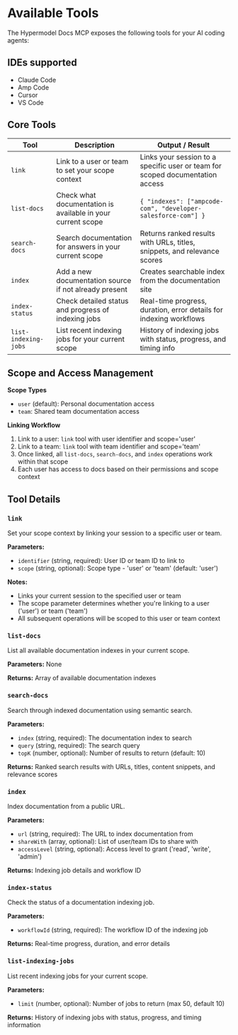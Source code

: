 # Available Tools

The Hypermodel Docs MCP exposes the following tools for your AI coding agents:

## IDEs supported

- Claude Code
- Amp Code
- Cursor
- VS Code

## Core Tools

| Tool               | Description                                                      | Output / Result                                                      |
|--------------------|------------------------------------------------------------------|----------------------------------------------------------------------|
| `link`             | Link to a user or team to set your scope context                | Links your session to a specific user or team for scoped documentation access   |
| `list-docs`        | Check what documentation is available in your current scope     | `{ "indexes": ["ampcode-com", "developer-salesforce-com"] }`         |
| `search-docs`      | Search documentation for answers in your current scope          | Returns ranked results with URLs, titles, snippets, and relevance scores |
| `index`            | Add a new documentation source if not already present            | Creates searchable index from the documentation site                  |
| `index-status`     | Check detailed status and progress of indexing jobs             | Real-time progress, duration, error details for indexing workflows   |
| `list-indexing-jobs` | List recent indexing jobs for your current scope              | History of indexing jobs with status, progress, and timing info      |

## Scope and Access Management

**Scope Types**
- `user` (default): Personal documentation access
- `team`: Shared team documentation access

**Linking Workflow**
1. Link to a user: `link` tool with user identifier and scope='user'
2. Link to a team: `link` tool with team identifier and scope='team' 
3. Once linked, all `list-docs`, `search-docs`, and `index` operations work within that scope
4. Each user has access to docs based on their permissions and scope context

## Tool Details

### `link`
Set your scope context by linking your session to a specific user or team.

**Parameters:**
- `identifier` (string, required): User ID or team ID to link to
- `scope` (string, optional): Scope type - 'user' or 'team' (default: 'user')

**Notes:**
- Links your current session to the specified user or team
- The scope parameter determines whether you're linking to a user ('user') or team ('team')
- All subsequent operations will be scoped to this user or team context

### `list-docs`
List all available documentation indexes in your current scope.

**Parameters:** None

**Returns:** Array of available documentation indexes

### `search-docs`
Search through indexed documentation using semantic search.

**Parameters:**
- `index` (string, required): The documentation index to search
- `query` (string, required): The search query  
- `topK` (number, optional): Number of results to return (default: 10)

**Returns:** Ranked search results with URLs, titles, content snippets, and relevance scores

### `index`
Index documentation from a public URL.

**Parameters:**
- `url` (string, required): The URL to index documentation from
- `shareWith` (array, optional): List of user/team IDs to share with
- `accessLevel` (string, optional): Access level to grant ('read', 'write', 'admin')

**Returns:** Indexing job details and workflow ID

### `index-status`
Check the status of a documentation indexing job.

**Parameters:**
- `workflowId` (string, required): The workflow ID of the indexing job

**Returns:** Real-time progress, duration, and error details

### `list-indexing-jobs`
List recent indexing jobs for your current scope.

**Parameters:**
- `limit` (number, optional): Number of jobs to return (max 50, default 10)

**Returns:** History of indexing jobs with status, progress, and timing information